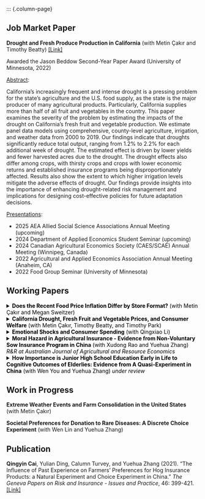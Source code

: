 
::: {.column-page}


## Job Market Paper
**Drought and Fresh Produce Production in California**
(with Metin Çakır and Timothy Beatty) <a href="JMP_Cai.pdf" target="_blank">[Link]</a>

Awarded the Jason Beddow Second-Year Paper Award (University of Minnesota, 2022)

<u>Abstract</u>: 

California's increasingly frequent and intense drought is a pressing problem for the state’s agriculture and the U.S. food supply, as the state is the major producer of many agricultural products. Particularly, California supplies more than half of all fruit and vegetables in the country. This paper examines the severity of the problem by estimating the impacts of the drought on California’s fresh fruit and vegetable production. We estimate panel data models using comprehensive, county-level agriculture, irrigation, and weather data from 2000 to 2019. Our findings indicate that droughts significantly reduce total output, ranging from 1.2\% to 2.2\% for each additional week of drought. The estimated effect is driven by lower yields and fewer harvested acres due to the drought. The drought effects also differ among crops, with thirsty crops and crops with lower economic returns and established insurance programs being disproportionately affected. Results also show the extent to which higher irrigation levels mitigate the adverse effects of drought. Our findings provide insights into the importance of enhancing drought-related risk management and implications for designing cost-effective policies for future adaptation decisions.

<u>Presentations</u>:

- 2025 AEA Allied Social Science Associations Annual Meeting (upcoming)  
- 2024 Department of Applied Economics Student Seminar (upcoming)
- 2024 Canadian Agricultural Economics Society (CAES/SCAÉ) Annual Meeting (Winnipeg, Canada)
- 2022 Agricultural and Applied Economics Association Annual Meeting (Anaheim, CA)
- 2022 Food Group Seminar (University of Minnesota)


## Working Papers
<details><summary style="color: black;">**Does the Recent Food Price Inflation Differ by Store Format?** (with Metin Çakır and Megan Sweitzer) </summary> <u>Abstract</u>: Recent spikes in food prices have raised significant economic concerns in the United States. Understanding how food price inflation varies across store formats provides valuable insights into consumer behavior and the strategies retailers employ during economic downturns. In this study, we use retail scanner data to construct price indices by store format for various food product groups, allowing us to estimate differences in the rates of price changes across stores. We then estimate a structural store-choice model to examine how these differential rates of price changes affect consumers' preferences for different store formats. Our findings reveal that food price inflation rates vary significantly by store format, with nontraditional stores generally experiencing lower inflation rates than traditional stores across most food categories. These differential price changes also influence consumer store and product choices.</details>


<details><summary style="color: black;">**California Drought, Fresh Fruit and Vegetable Prices, and Consumer Welfare** (with Metin Çakır, Timothy Beatty, and Timothy Park) </summary> <u>Abstract</u>: California produces more than a third of all vegetables and two-thirds of all fruits and nuts in the United States and is the largest producer of over fifty fruits, vegetables, and tree nuts. Meanwhile, California agriculture faces important challenges due to sustained drought with increasing frequency and severity across the state since 2011. This article estimates the effect of the recent California drought on the retail prices of fresh fruits and vegetables (FFV) using panel data models. We build a dataset comprising detailed information on FFV prices and the drought. Specifically, we construct a monthly panel price index for fresh fruits and vegetables using retail scanner data and obtain California's county-level historical drought data from the United States Drought Monitor. In our estimation, we account for the heterogeneous effects of the drought across products and space. Our main finding is that the drought had a positive and significant effect on FFV prices. This effect is generally larger on fruits than vegetables and is robust to alternative measures of drought and model specifications. Furthermore, we find that the drought's impacts on production and imports are among the significant determinants of its overall effect on prices.</details>


 <details><summary style="color: black;">**Emotional Shocks and Consumer Spending** (with Qingxiao Li) </summary> <u>Abstract</u>: We examine the impact of emotional shocks on consumer spending behaviors by leveraging the unexpected outcomes of professional football games as a natural experiment. Using scanner data from consumers, we analyze changes in spending on food and alcohol in response to these emotional events. We compile a dataset that encompasses NFL regular seasons from 2004 to 2019 and link it with the purchase records of 83,755 households. Conditioning our analysis on the Las Vegas pregame point spread, we find that (i) unexpected losses by the home team lead to a significant increase in spending on food, particularly indulgent options, and alcohol; (ii) losses in closely contested games result in positive but smaller effects on consumer spending; (iii) unexpected wins by the home team lead to a reduction in spending, with a more pronounced effect compared to unexpected losses; and (iv) the effects of upset losses and wins on spending are more substantial during high-stakes games, early games, and among households with strong sports affiliations. Our results are further supported by various heterogeneity analyses and robustness checks. These findings enhance our understanding of individual responses to unexpected emotional shocks and provide evidence for the role of emotions in consumer behavior.</details>




<details><summary style="color: black;">**Moral Hazard in Agricultural Insurance - Evidence from Non-Voluntary Sow Insurance Program in China** (with Xudong Rao and Yuehua Zhang) *R&R at Australian Journal of Agricultural and Resource Economics* </summary> <u>Abstract</u>: Agricultural insurance has not yet lived up to its full potential despite its apparent benefits to agricultural producers. Moral hazard is suspected to be a major obstacle to the adoption of agricultural insurance, especially livestock insurance. In this study, we take advantage of a government-supported, non-voluntary sow insurance program in China and examine whether farmers being aware of having insurance coverage leads to their hazardous behaviors. We estimate these impacts by using an endogenous treatment effects model which controls for endogeneity in our treatment variable. Our results are robust and suggest that farmers’ awareness of their insurance enrollment led to statistically and economically significant differences in their sow mortality rates. Therefore, our results demonstrate the presence of hazardous behavior.</details>



<details><summary style="color: black;">**How Importance is Junior High School Education Early in Life to Cognitive Outcomes of Elderlies: Evidence from A Quasi-Experiment in China** (with Wen You and Yuehua Zhang) *under review* </summary> <u>Abstract</u>: As an important part of mental health, cognitive outcomes play a vital role in the quality of life for older adults. Identifying potential early life factors that can influence cognitive outcomes at older ages is of great public health importance. We examine the impact of obtaining junior high education early in life on the cognitive abilities of elderly individuals using a wave of longitudinal data set, the China Health and Retirement Longitudinal Study. We leverage the Cultural Revolution of 1966-1968 as a quasi-experiment identification strategy since this political event almost completely closed down junior high schools in China and created exogenous shocks to the relevant generation’s junior high education experience. We employed the instrumental variable and regression discontinuity methods using this political event as an instrument and discontinuity threshold respectively. Empirical results show that respondents who successfully obtained junior high school education early in life showed higher scores on all cognitive tests in later life. This research further excavates the long-term impact of the Cultural Revolution and provides evidence to support junior high education completion policies and programs for children.</details>



## Work in Progress
**Extreme Weather Events and Farm Consolidation in the United States** (with Metin Çakır)

**Societal Preferences for Donation to Rare Diseases: A Discrete Choice Experiment** (with Wen Lin and Yuehua Zhang)


## Publication
**Qingyin Cai**, Yulian Ding, Calumn Turvey, and Yuehua Zhang (2021). "The Influence of Past Experience on Farmers’ Preferences for Hog Insurance Products: a Natural Experiment and Choice Experiment in China." *The Geneva Papers on Risk and Insurance - Issues and Practice*, 46: 399-421. [[Link]](https://link.springer.com/article/10.1057/s41288-021-00209-7)